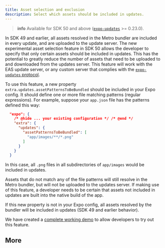 ```yaml
---
title: Asset selection and exclusion
description: Select which assets should be included in updates.
---
```



> **info** Available for SDK 50 and above ([`expo-updates`](/versions/latest/sdk/updates/) >= 0.23.0).

In SDK 49 and earlier, all assets resolved in the Metro bundler are included in every update, and are uploaded to the update server. The new experimental asset selection feature in SDK 50 allows the developer to specify that only certain assets should be included in updates. This has the potential to greatly reduce the number of assets that need to be uploaded to and downloaded from the updates server. This feature will work with the EAS update server, or any custom server that complies with the [`expo-updates` protocol](/technical-specs/expo-updates-1.mdx).

To use this feature, a new property `extra.updates.assetPatternsToBeBundled` should be included in your Expo config. It should define one or more file matching patterns (regular expressions). For example, suppose your `app.json` file has the patterns defined this way:

```json app.json
  "expo": {
    /* @hide ... your existing configuration */ /* @end */
    "extra": {
      "updates": {
        "assetPatternsToBeBundled": [
          "app/images/**/*.png"
        ]
      }
    }
  }
```

In this case, all `.png` files in all subdirectories of `app/images` would be included in updates.

Assets that do not match any of the file patterns will still resolve in the Metro bundler, but will not be uploaded to the updates server. If making use of this feature, a developer needs to be certain that assets not included in updates are built into the native build of the app.

If this new property is not in your Expo config, all assets resolved by the bundler will be included in updates (SDK 49 and earlier behavior).

We have created a [complete working demo](https://github.com/expo/UpdatesAPIDemo/blob/main/ASSETSELECTION.md) to allow developers to try out this feature.

## More

<BoxLink
  title="Working example"
  description="See a working example on using asset selection and other EAS update features."
  Icon={GithubIcon}
  href="https://github.com/expo/UpdatesAPIDemo"
/>


